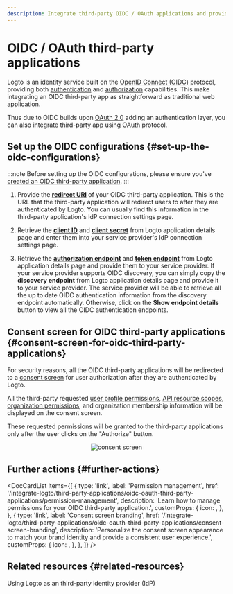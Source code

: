 ```yaml
---
description: Integrate third-party OIDC / OAuth applications and provide OAuth authorization with a consent screen.
---
```



# OIDC / OAuth third-party applications

Logto is an identity service built on the [OpenID Connect (OIDC)](https://auth.wiki/openid-connect) protocol, providing both [authentication](https://auth.wiki/authentication) and [authorization](https://auth.wiki/authorization) capabilities. This make integrating an OIDC third-party app as straightforward as traditional web application.

Thus due to OIDC builds upon [OAuth 2.0](https://auth.wiki/oauth-2.0) adding an authentication layer, you can also integrate third-party app using OAuth protocol.

## Set up the OIDC configurations \{#set-up-the-oidc-configurations}

:::note
Before setting up the OIDC configurations, please ensure you've [created an OIDC third-party application](/quick-starts/third-party-oidc).
:::

1. Provide the [**redirect URI**](/integrate-logto/application-data-structure#redirect-uris) of your OIDC third-party application. This is the URL that the third-party application will redirect users to after they are authenticated by Logto.
   You can usually find this information in the third-party application's IdP connection settings page.

2. Retrieve the [**client ID**](/integrate-logto/application-data-structure#application-id) and [**client secret**](/integrate-logto/application-data-structure#application-secret) from Logto application details page and enter them into your service provider's IdP connection settings page.

3. Retrieve the [**authorization endpoint**](/integrate-logto/application-data-structure#authorization-endpoint) and [**token endpoint**](/integrate-logto/application-data-structure#token-endpoint) from Logto application details page and provide them to your service provider.
   If your service provider supports OIDC discovery, you can simply copy the **discovery endpoint** from Logto application details page and provide it to your service provider. The service provider will be able to retrieve all the up to date OIDC authentication information from the discovery endpoint automatically.
   Otherwise, click on the **Show endpoint details** button to view all the OIDC authentication endpoints.

## Consent screen for OIDC third-party applications \{#consent-screen-for-oidc-third-party-applications}

For security reasons, all the OIDC third-party applications will be redirected to a [consent screen](/end-user-flows/consent-screen) for user authorization after they are authenticated by Logto.

All the third-party requested [user profile permissions](/integrate-logto/third-party-applications/oidc-oauth-third-party-applications/permission-management#user-permissions-user-profile-scopes), [API resource scopes](/integrate-logto/third-party-applications/oidc-oauth-third-party-applications/permission-management#api-resource-permissions-api-resource-scopes), [organization permissions](/integrate-logto/third-party-applications/oidc-oauth-third-party-applications/permission-management#organization-permissions-organization-scopes), and organization membership information will be displayed on the consent screen.

These requested permissions will be granted to the third-party applications only after the user clicks on the "Authorize" button.

<center>
  <img src={ConsentScreen} alt="consent screen" width={500} />
</center>

## Further actions \{#further-actions}

<DocCardList
  items={[
    {
      type: 'link',
      label: 'Permission management',
      href: '/integrate-logto/third-party-applications/oidc-oauth-third-party-applications/permission-management',
      description: 'Learn how to manage permissions for your OIDC third-party application.',
      customProps: {
        icon: <AuthorizationIcon width={20} height={20} />,
      },
    },
    {
      type: 'link',
      label: 'Consent screen branding',
      href: '/integrate-logto/third-party-applications/oidc-oauth-third-party-applications/consent-screen-branding',
      description:
        'Personalize the consent screen appearance to match your brand identity and provide a consistent user experience.',
      customProps: {
        icon: <CustomizationIcon width={20} height={20} />,
      },
    },
  ]}
/>

## Related resources \{#related-resources}

<Url href="https://blog.logto.io/logto-as-idp">
  Using Logto as an third-party identity provider (IdP)
</Url>
